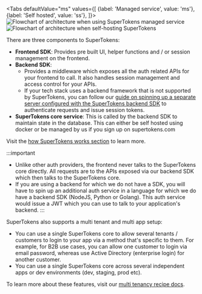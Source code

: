 

<Tabs
defaultValue="ms"
values={[
{label: 'Managed service', value: 'ms'},
{label: 'Self hosted', value: 'ss'},
]}>
<TabItem value="ms">
<img src="/img/architecture/managed_service_without_dashboard.png" alt="Flowchart of architecture when using SuperTokens managed service" />
</TabItem>
<TabItem value="ss">
<img src="/img/architecture/self_hosted_without_dashboard.png" alt="Flowchart of architecture when self-hosting SuperTokens" />
</TabItem>
</Tabs>

There are three components to SuperTokens:
- **Frontend SDK**: Provides pre built UI, helper functions and / or session management on the frontend.
- **Backend SDK**: 
  - Provides a middleware which exposes all the auth related APIs for your frontend to call. It also handles session management and access control for your APIs.
  - If your tech stack uses a backend framework that is not supported by SuperTokens, you can follow our [guide on spinning up a separate server configured with the SuperTokens backend SDK](/docs/community/other-frameworks) to authenticate requests and issue session tokens. 
- **SuperTokens core service**: This is called by the backend SDK to maintain state in the database. This can either be self hosted using docker or be managed by us if you sign up on supertokens.com

Visit the [how SuperTokens works section](./architecture) to learn more.

:::important
- Unlike other auth providers, the frontend never talks to the SuperTokens core directly. All requests are to the APIs exposed via our backend SDK which then talks to the SuperTokens core.
- If you are using a backend for which we do not have a SDK, you will have to spin up an additional auth service in a language for which we do have a backend SDK (NodeJS, Python or Golang). This auth service would issue a JWT which you can use to talk to your application's backend.
:::

<CustomAdmonition type="multi-tenancy">

SuperTokens also supports a multi tenant and multi app setup:
- You can use a single SuperTokens core to allow several tenants / customers to login to your app via a method that's specific to them. For example, for B2B use cases, you can allow one customer to login via email password, whereas use Active Directory (enterprise login) for another customer.
- You can use a single SuperTokens core across several independent apps or dev environments (dev, staging, prod etc).

To learn more about these features, visit our [multi tenancy recipe docs](https://supertokens.com/docs/multitenancy/introduction).

</CustomAdmonition>
